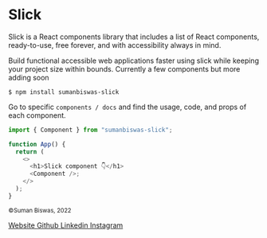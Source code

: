 <!-- Custom-MDX-Documentation.mdx -->


<Meta title="Introduction" />

# Slick

Slick is a React components library that includes a list of React components, ready-to-use, free forever, and with accessibility always in mind.

Build functional accessible web applications faster using slick while keeping your project size within bounds. Currently a few components but more adding soon

```shell
$ npm install sumanbiswas-slick
```

Go to specific `components / docs` and find the usage, code, and props of each component.

```js
import { Component } from "sumanbiswas-slick";

function App() {
  return (
    <>
      <h1>Slick component 👇</h1>
      <Component />;
    </>
  );
}
```

<style>
  {`
    .copy-p  {
      text-align: center;
      margin-top: 5rem;
    }

    .copyright {
      color: #999;
    }

    .link{
        margin-inline:5px;
        font-size:.7rem;
        color:#454545;
        text-decoration:underline;
    }
  `}
</style>

<p className="copy-p">
  <small className="copyright">&copy;Suman Biswas, 2022</small>
  <footer>
    <a href="https://sumanbiswas.vercel.app/" target="_blank" className="link">
      Website
    </a>
    <a href="https://github.com/sumanbiswas7" target="_blank" className="link">
      Github
    </a>
    <a
      href="https://www.linkedin.com/in/sumanbiswas7"
      target="_blank"
      className="link"
    >
      Linkedin
    </a>
    <a
      href="https://www.instagram.com/sumanbiswas7"
      target="_blank"
      className="link"
    >
      Instagram
    </a>
  </footer>
</p>
